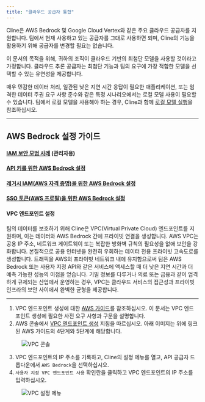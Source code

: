 ```yaml
---
title: "클라우드 공급자 통합"
---
```


Cline은 AWS Bedrock 및 Google Cloud Vertex와 같은 주요 클라우드 공급자를 지원합니다. 팀에서 현재 사용하고 있는 공급자를 그대로 사용하면 되며, Cline의 기능을 활용하기 위해 공급자를 변경할 필요는 없습니다.

이 문서의 목적을 위해, 귀하의 조직이 클라우드 기반의 최첨단 모델을 사용할 것이라고 가정합니다. 클라우드 추론 공급자는 최첨단 기능과 팀의 요구에 가장 적합한 모델을 선택할 수 있는 유연성을 제공합니다.

매우 민감한 데이터 처리, 일관된 낮은 지연 시간 응답이 필요한 애플리케이션, 또는 엄격한 데이터 주권 요구 사항 준수와 같은 특정 시나리오에서는 로컬 모델 사용이 필요할 수 있습니다. 팀에서 로컬 모델을 사용해야 하는 경우, Cline과 함께 [로컬 모델 실행](/running-models-locally/read-me-first.mdx)을 참조하십시오.

---

## AWS Bedrock 설정 가이드

#### [IAM 보안 모범 사례](https://docs.aws.amazon.com/IAM/latest/UserGuide/best-practices.html) (관리자용)

#### [API 키를 위한 AWS Bedrock 설정](/provider-config/aws-bedrock-with-apikey-authentication)

#### [레거시 IAM(AWS 자격 증명)을 위한 AWS Bedrock 설정](/provider-config/aws-bedrock-with-credentials-authentication)

#### [SSO 토큰(AWS 프로필)을 위한 AWS Bedrock 설정](/provider-config/aws-bedrock-with-profile-authentication)

#### VPC 엔드포인트 설정

팀의 데이터를 보호하기 위해 Cline은 VPC(Virtual Private Cloud) 엔드포인트를 지원하며, 이는 데이터와 AWS Bedrock 간에 프라이빗 연결을 생성합니다. AWS VPC는 공용 IP 주소, 네트워크 게이트웨이 또는 복잡한 방화벽 규칙의 필요성을 없애 보안을 강화합니다. 본질적으로 공용 인터넷을 완전히 우회하는 데이터 전용 프라이빗 고속도로를 생성합니다. 트래픽을 AWS의 프라이빗 네트워크 내에 유지함으로써 팀은 AWS Bedrock 또는 사용자 지정 API와 같은 서비스에 액세스할 때 더 낮은 지연 시간과 더 예측 가능한 성능의 이점을 얻습니다. 기밀 정보를 다루거나 의료 또는 금융과 같이 엄격하게 규제되는 산업에서 운영하는 경우, VPC는 클라우드 서비스의 접근성과 프라이빗 인프라의 보안 사이에서 완벽한 균형을 제공합니다.

---

1. VPC 엔드포인트 생성에 대한 [AWS 가이드](https://docs.aws.amazon.com/bedrock/latest/userguide/vpc-interface-endpoints.html)를 참조하십시오. 이 문서는 VPC 엔드포인트 생성에 필요한 사전 요구 사항과 구문을 설명합니다.
2. AWS 콘솔에서 [VPC 엔드포인트 생성](https://docs.aws.amazon.com/vpc/latest/privatelink/create-interface-endpoint.html#create-interface-endpoint-aws) 지침을 따르십시오. 아래 이미지는 위에 링크된 AWS 가이드의 4단계와 5단계에 해당합니다.

<figure>
	<img src="https://storage.googleapis.com/cline_public_images/docs/assets/vpc-console.png" alt="VPC 콘솔" />
</figure>

3. VPC 엔드포인트의 IP 주소를 기록하고, Cline의 설정 메뉴를 열고, API 공급자 드롭다운에서 `AWS Bedrock`을 선택하십시오.
4. `사용자 지정 VPC 엔드포인트 사용` 확인란을 클릭하고 VPC 엔드포인트의 IP 주소를 입력하십시오.

<figure>
	<img src="https://storage.googleapis.com/cline_public_images/docs/assets/vpc-settings-menu.png" alt="VPC 설정 메뉴" />
</figure>

